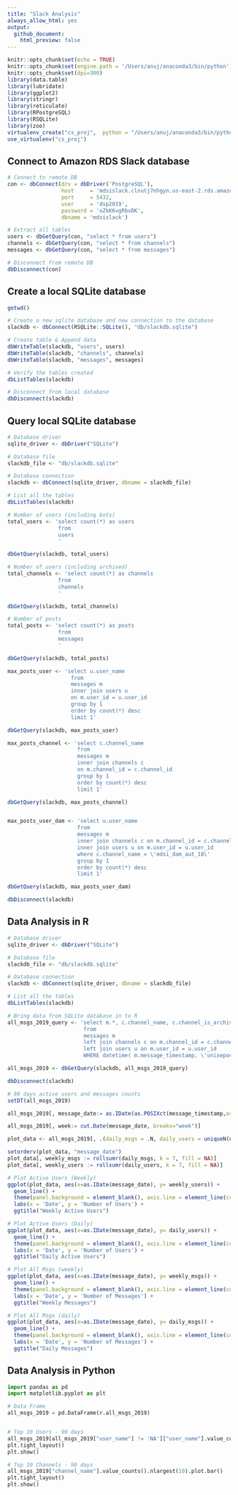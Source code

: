 ```yaml
---
title: "Slack Analysis"
always_allow_html: yes
output: 
  github_document:
    html_preview: false
---
```


```r
knitr::opts_chunk$set(echo = TRUE)
knitr::opts_chunk$set(engine.path = '/Users/anuj/anaconda3/bin/python')
knitr::opts_chunk$set(dpi=300)
library(data.table)
library(lubridate)
library(ggplot2)
library(stringr)
library(reticulate)
library(RPostgreSQL)
library(RSQLite)
library(zoo)
virtualenv_create("cs_proj",  python = "/Users/anuj/anaconda3/bin/python")
use_virtualenv("cs_proj")
```


## Connect to Amazon RDS Slack database

```r
# Connect to remote DB
con <- dbConnect(drv = dbDriver('PostgreSQL'),
                 host     = 'mdsislack.clnutj7nhgyn.us-east-2.rds.amazonaws.com',
                 port     = 5432, 
                 user     = 'dsp2019',
                 password = 'oZkK6vgRbvDK',
                 dbname = 'mdsislack')

# Extract all tables
users <- dbGetQuery(con, "select * from users")
channels <- dbGetQuery(con, "select * from channels")
messages <- dbGetQuery(con, "select * from messages")

# Disconnect from remote DB
dbDisconnect(con)
```

## Create a local SQLite database

```r
getwd()

# Create a new sqlite database and new connection to the database
slackdb <- dbConnect(RSQLite::SQLite(), "db/slackdb.sqlite")

# Create table & Append data
dbWriteTable(slackdb, "users", users)
dbWriteTable(slackdb, "channels", channels)
dbWriteTable(slackdb, "messages", messages)

# Verify the tables created
dbListTables(slackdb)

# Disconnect from local database
dbDisconnect(slackdb)
```

## Query local SQLite database

```r
# Database driver
sqlite_driver <- dbDriver("SQLite")

# Database file
slackdb_file <- "db/slackdb.sqlite"

# Database connection
slackdb <- dbConnect(sqlite_driver, dbname = slackdb_file)

# List all the tables
dbListTables(slackdb)

# Number of users (including bots)
total_users <- 'select count(*) as users
                from
                users
                '

dbGetQuery(slackdb, total_users)

# Number of users (including archived)
total_channels <- 'select count(*) as channels
                from
                channels
                '

dbGetQuery(slackdb, total_channels)

# Number of posts
total_posts <- 'select count(*) as posts
                from
                messages
                '

dbGetQuery(slackdb, total_posts)

max_posts_user <- 'select u.user_name
                    from
                    messages m
                    inner join users u
                    on m.user_id = u.user_id
                    group by 1
                    order by count(*) desc
                    limit 1'

dbGetQuery(slackdb, max_posts_user)

max_posts_channel <- 'select c.channel_name
                      from
                      messages m
                      inner join channels c
                      on m.channel_id = c.channel_id
                      group by 1
                      order by count(*) desc
                      limit 1'

dbGetQuery(slackdb, max_posts_channel)


max_posts_user_dam <- 'select u.user_name
                      from
                      messages m
                      inner join channels c on m.channel_id = c.channel_id
                      inner join users u on m.user_id = u.user_id
                      where c.channel_name = \'mdsi_dam_aut_18\'
                      group by 1
                      order by count(*) desc
                      limit 1'

dbGetQuery(slackdb, max_posts_user_dam)

dbDisconnect(slackdb)
```

## Data Analysis in R

```r

# Database driver
sqlite_driver <- dbDriver("SQLite")

# Database file
slackdb_file <- "db/slackdb.sqlite"

# Database connection
slackdb <- dbConnect(sqlite_driver, dbname = slackdb_file)

# List all the tables
dbListTables(slackdb)

# Bring data from SQLite database in to R
all_msgs_2019_query <- 'select m.*, c.channel_name, c.channel_is_archived, u.user_name, u.user_is_bot
                        from
                        messages m
                        left join channels c on m.channel_id = c.channel_id
                        left join users u on m.user_id = u.user_id
                        WHERE datetime( m.message_timestamp, \'unixepoch\' ) >=  DATETIME(\'2019-01-01 00:00:00\')'

all_msgs_2019 <- dbGetQuery(slackdb, all_msgs_2019_query)

dbDisconnect(slackdb)

# 90 days active users and messages counts
setDT(all_msgs_2019)

all_msgs_2019[, message_date:= as.IDate(as.POSIXct(message_timestamp,origin="1970-01-01",tz="UTC"))]

all_msgs_2019[, week:= cut.Date(message_date, breaks="week")]

plot_data <- all_msgs_2019[, .(daily_msgs = .N, daily_users = uniqueN(user_id)), by = message_date]

setorderv(plot_data, "message_date")
plot_data[, weekly_msgs := rollsumr(daily_msgs, k = 7, fill = NA)]
plot_data[, weekly_users := rollsumr(daily_users, k = 7, fill = NA)]

# Plot Active Users (Weekly)
ggplot(plot_data, aes(x=as.IDate(message_date), y= weekly_users)) +
  geom_line() + 
  theme(panel.background = element_blank(), axis.line = element_line(colour = "grey"), plot.title = element_text(hjust = 0.5))+
  labs(x = 'Date', y = 'Number of Users') +
  ggtitle("Weekly Active Users")

# Plot Active Users (Daily)
ggplot(plot_data, aes(x=as.IDate(message_date), y= daily_users)) +
  geom_line() + 
  theme(panel.background = element_blank(), axis.line = element_line(colour = "grey"), plot.title = element_text(hjust = 0.5))+
  labs(x = 'Date', y = 'Number of Users') +
  ggtitle("Daily Active Users")

# Plot All Msgs (weekly)
ggplot(plot_data, aes(x=as.IDate(message_date), y= weekly_msgs)) +
  geom_line() + 
  theme(panel.background = element_blank(), axis.line = element_line(colour = "grey"), plot.title = element_text(hjust = 0.5))+
  labs(x = 'Date', y = 'Number of Messages') +
  ggtitle("Weekly Messages")

# Plot All Msgs (daily)
ggplot(plot_data, aes(x=as.IDate(message_date), y= daily_msgs)) +
  geom_line() + 
  theme(panel.background = element_blank(), axis.line = element_line(colour = "grey"), plot.title = element_text(hjust = 0.5))+
  labs(x = 'Date', y = 'Number of Messages') +
  ggtitle("Daily Messages")
```


## Data Analysis in Python

```python
import pandas as pd
import matplotlib.pyplot as plt

# Data Frame
all_msgs_2019 = pd.DataFrame(r.all_msgs_2019)


# Top 10 Users - 90 days
all_msgs_2019[all_msgs_2019["user_name"] != 'NA']["user_name"].value_counts().nlargest(10).plot.bar()
plt.tight_layout()
plt.show()

# Top 10 Channels - 90 days
all_msgs_2019["channel_name"].value_counts().nlargest(10).plot.bar()
plt.tight_layout()
plt.show()
```